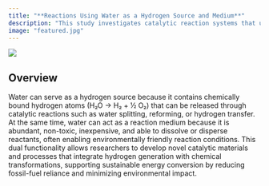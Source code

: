 ```yaml
---
title: "**Reactions Using Water as a Hydrogen Source and Medium**"
description: "This study investigates catalytic reaction systems that utilize water as both a hydrogen source and a reaction medium, develops novel catalytic materials and processes, and explores their potential applications in sustainable energy conversion."
image: "featured.jpg"
---
```


![](featured.jpg)


## Overview
Water can serve as a hydrogen source because it contains chemically bound hydrogen atoms (H₂O → H₂ + ½ O₂) that can be released through catalytic reactions such as water splitting, reforming, or hydrogen transfer.
At the same time, water can act as a reaction medium because it is abundant, non-toxic, inexpensive, and able to dissolve or disperse reactants, often enabling environmentally friendly reaction conditions.
This dual functionality allows researchers to develop novel catalytic materials and processes that integrate hydrogen generation with chemical transformations, supporting sustainable energy conversion by reducing fossil-fuel reliance and minimizing environmental impact.


